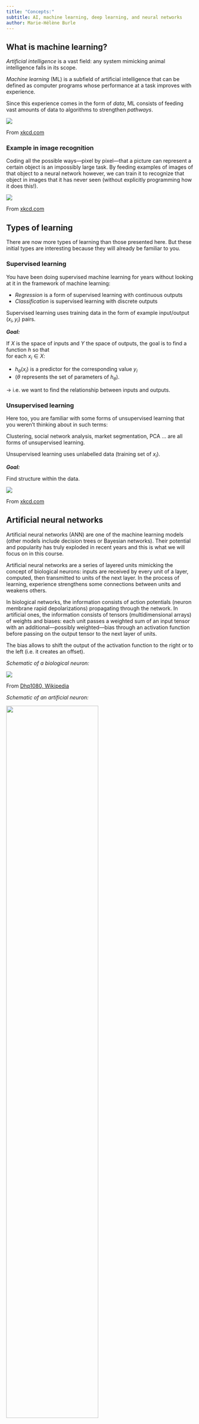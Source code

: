 ```yaml
---
title: "Concepts:"
subtitle: AI, machine learning, deep learning, and neural networks
author: Marie-Hélène Burle
---
```


## What is machine learning?

*Artificial intelligence* is a vast field: any system mimicking animal intelligence falls in its scope.

*Machine learning* (ML) is a subfield of artificial intelligence that can be defined as computer programs whose performance at a task improves with experience.

Since this experience comes in the form of *data*, ML consists of feeding vast amounts of data to algorithms to strengthen *pathways*.

![](https://imgs.xkcd.com/comics/machine_learning.png){fig-alt="noshadow"}

:::{.caption}

From [xkcd.com](https://xkcd.com/)

:::

### Example in image recognition

Coding all the possible ways—pixel by pixel—that a picture can represent a certain object is an impossibly large task. By feeding examples of images of that object to a neural network however, we can train it to recognize that object in images that it has never seen (without explicitly programming how it does this!).

![](https://imgs.xkcd.com/comics/machine_learning_captcha.png){fig-alt="noshadow"}

:::{.caption}

From [xkcd.com](https://xkcd.com/)

:::

## Types of learning

There are now more types of learning than those presented here. But these initial types are interesting because they will already be familiar to you.

### Supervised learning

You have been doing supervised machine learning for years without looking at it in the framework of machine learning:

- *Regression* is a form of supervised learning with continuous outputs
- *Classification* is supervised learning with discrete outputs

Supervised learning uses training data in the form of example input/output $(x_i, y_i)$ pairs.

***Goal:***

If $X$ is the space of inputs and $Y$ the space of outputs, the goal is to find a function $h$ so that\
for each $x_i \in X$:

- $h_\theta(x_i)$ is a predictor for the corresponding value $y_i$ \
- ($\theta$ represents the set of parameters of $h_\theta$).

→ i.e. we want to find the relationship between inputs and outputs.

### Unsupervised learning

Here too, you are familiar with some forms of unsupervised learning that you weren't thinking about in such terms:

Clustering, social network analysis, market segmentation, PCA ... are all forms of unsupervised learning.

Unsupervised learning uses unlabelled data (training set of $x_i$).

***Goal:***

Find structure within the data.

![](https://imgs.xkcd.com/comics/trained_a_neural_net.png){fig-alt="noshadow"}

:::{.caption}

From [xkcd.com](https://xkcd.com/)

:::

## Artificial neural networks

Artificial neural networks (ANN) are one of the machine learning models (other models include decision trees or Bayesian networks). Their potential and popularity has truly exploded in recent years and this is what we will focus on in this course.

Artificial neural networks are a series of layered units mimicking the concept of biological neurons: inputs are received by every unit of a layer, computed, then transmitted to units of the next layer. In the process of learning, experience strengthens some connections between units and weakens others.

In biological networks, the information consists of action potentials (neuron membrane rapid depolarizations) propagating through the network. In artificial ones, the information consists of tensors (multidimensional arrays) of weights and biases: each unit passes a weighted sum of an input tensor with an additional—possibly weighted—bias through an activation function before passing on the output tensor to the next layer of units.\

:::{.note}

The bias allows to shift the output of the activation function to the right or to the left (i.e. it creates an offset).

:::

*Schematic of a biological neuron:*

![](https://upload.wikimedia.org/wikipedia/commons/b/b5/Neuron.svg){fig-alt="noshadow"}

:::{.caption}

From [Dhp1080, Wikipedia](https://commons.wikimedia.org/w/index.php?curid=1474927)

:::

*Schematic of an artificial neuron:*

![](img/artificial_neuron.png){fig-alt="noshadow" width=70%}

:::{.caption}

Modified from [O.C. Akgun & J. Mei 2019](https://royalsocietypublishing.org/doi/10.1098/rsta.2019.0163)

:::

While biological neurons are connected in extremely intricate patterns, artificial ones follow a layered structure. Another difference in complexity is in the number of units: the human brain has 65–90 billion neurons. ANN have much fewer units.

*Neurons in mouse cortex:*

![](img/brain_neurons.jpg){fig-alt="noshadow" width=72%}

:::{.caption}

Neurons are in green, the dark branches are blood vessels. Image by [Na Ji, UC Berkeley](https://news.berkeley.edu/2020/03/19/high-speed-microscope-captures-fleeting-brain-signals/)

:::

*Neural network with 2 hidden layers:*

![](img/nn_multi_layer.png){fig-alt="noshadow" width=73%}

:::{.caption}

From [The Maverick Meerkat](https://themaverickmeerkat.com/2020-01-10-TicTacToe/)

:::

The information in biological neurons is an all-or-nothing electrochemical pulse or action potential. Greater stimuli don’t produce stronger signals but increase firing frequency. In contrast, artificial neurons pass the computation of their inputs through an activation function and the output can take any of the values possible with that function.

*Threshold potential in biological neurons:*

![](img/all_none_law.png){fig-alt="noshadow" width=74%}

:::{.caption}

Modified from [Blacktc, Wikimedia](https://commons.wikimedia.org/w/index.php?curid=78013076)

:::

*Some of the most common activation functions in artificial neurons:*

![](img/act_func.png){fig-alt="noshadow" width=74%}

:::{.caption}

From [Diganta Misra 2019](https://arxiv.org/abs/1908.08681)

:::

Which activation function to use depends on the type of problem and the available computing budget. Some early functions have fallen out of use while new ones have emerged (e.g. sigmoid got replaced by ReLU which is easier to train).

#### Learning

The process of learning in biological NN happens through neuron death or growth and through the creation or loss of synaptic connections between neurons. In ANN, learning happens through optimization algorithms such as gradient descent which minimize cross entropy loss functions by adjusting the weights and biases connecting each layer of neurons over many iterations (cross entropy is the difference between the predicted and the real distributions).

![](https://imgs.xkcd.com/comics/ai_hiring_algorithm.png){fig-alt="noshadow"}

:::{.caption}

From [xkcd.com](https://xkcd.com/)

:::

#### Gradient descent

There are several gradient descent methods:

*Batch gradient descent* uses all examples in each iteration and is thus slow for large datasets (the parameters are adjusted only after all the samples have been processed).

*Mini-batch gradient descent* is an intermediate approach: it uses mini-batch sized examples in each iteration. This allows a vectorized approach (and hence parallelization).\
The [Adam optimization algorithm](https://arxiv.org/abs/1412.6980) is a popular variation of mini-batch gradient descent.

*Stochastic gradient descent* uses one example in each iteration. It is thus much faster than batch gradient descent (the parameters are adjusted after each example). But it does not allow any vectorization.

![](img/types_gradient_descent.png){fig-alt="noshadow" width=60%}

:::{.caption}

From [Imad Dabbura](https://imaddabbura.github.io/posts/optimization-algorithms/gradient-descent.html)

:::

#### [3Blue1Brown by Grant Sanderson](https://www.3blue1brown.com/) videos

[3Blue1Brown by Grant Sanderson](https://www.3blue1brown.com/) has a series of 4 videos on neural networks which is easy to watch, fun, and does an excellent job at introducing the functioning of a simple neural network.

##### What are NN? (19 min)

:::{.note}

Watch this video beyond the acknowledgement as the function *ReLU* (a really important function in modern neural networks) is introduced at the very end.

:::

{{< video https://www.youtube.com/embed/aircAruvnKk >}}

:::{.note}

As you develop your own ML models, if you find that your mathematical background is shaky, 3blue1brown also has [an excellent series of videos on linear algebra](https://www.youtube.com/playlist?list=PLZHQObOWTQDPD3MizzM2xVFitgF8hE_ab) and [an equally great one on calculus](https://www.youtube.com/playlist?list=PLZHQObOWTQDMsr9K-rj53DwVRMYO3t5Yr).

:::

##### How do NN learn? (21 min)

{{< video https://www.youtube.com/embed/IHZwWFHWa-w >}}

##### What is backpropagation? (14 min)

{{< video https://www.youtube.com/embed/Ilg3gGewQ5U >}}

:::{.note}

There is one minor terminological error in this video: they call the use of mini-batches *stochastic gradient descent*. In fact, this is called *mini-batch gradient descent*. Stochastic gradient descent uses a single example at each iteration.

:::

##### How does backpropagation work? (10 min)

{{< video https://www.youtube.com/embed/tIeHLnjs5U8 >}}

### Types of ANN

#### Fully connected neural networks

![](img/nn.png){fig-alt="noshadow" width=35%}

:::{.caption}

From [Glosser.ca, Wikipedia](https://commons.wikimedia.org/w/index.php?curid=24913461)

:::

Each neuron receives inputs from every neuron of the previous layer and passes its output to every neuron of the next layer.

#### Convolutional neural networks

![](img/cnn.png){fig-alt="noshadow"}

:::{.caption}

From [Programming Journeys by Rensu Theart](https://codetolight.wordpress.com/2017/11/29/getting-started-with-pytorch-for-deep-learning-part-3-neural-network-basics/)

:::

Convolutional neural networks (CNN) are used for spatially structured data (e.g. in image recognition).

Images have huge input sizes and would require a very large number of neurons in a fully connected neural net. In convolutional layers, neurons receive input from a subarea (called *local receptive field*) of the previous layer. This greatly reduces the number of parameters.

Optionally, pooling (combining the outputs of neurons in a subarea) reduces the data dimensions. The *stride* then dictates how the subarea is moved across the image. *Max-pooling* is one of the forms of pooling which uses the maximum for each subarea.

#### Recurrent neural networks

![](img/rnn.png){fig-alt="noshadow"}

:::{.caption}

From [fdeloche, Wikipedia](https://commons.wikimedia.org/wiki/File:Recurrent_neural_network_unfold.svg)

:::

Recurrent neural networks (RNN) such as Long Short-Term Memory (LSTM) are used for chain structured data (e.g. in speech recognition).

They are not feedforward networks (i.e. networks for which the information moves only in the forward direction without any loop).

#### Transformers

A combination of two RNNs or sets of RNNs (the *encoder* and the *decoder*) is used in sequence to sequence models for translation or picture captioning. Such models were slow to process a lot of data.

In 2014 and 2015, the concept of *attention* (giving added weight to important words) was developed, greatly improving the ability of such models to process a lot of data.

[This blog post](https://jalammar.github.io/visualizing-neural-machine-translation-mechanics-of-seq2seq-models-with-attention/) by [Jay Alammar](http://jalammar.github.io/about/)—a blogger whose high-quality posts have been referenced in MIT and Stanford courses—explains this in a high-level visual fashion.

The problem with recurrence is that it is not easily to parallelize (and thus to run fast on GPUs).

In 2017, a new model—the [transformer](https://arxiv.org/abs/1706.03762)—was proposed: by using only attention mechanisms and no recurrence, the transformer achieves better results in an easily parallelizable fashion.

Jay Alammar has also [a blog post on the transformer](http://jalammar.github.io/illustrated-transformer/). The post includes a 30 min video.

With the addition of transfer learning, powerful transformers emerged in the field of [NLP (Natural Language Processing)](https://en.wikipedia.org/wiki/Natural_language_processing). Examples include [BERT (Bidirectional Encoder Representations from Transformers)](https://arxiv.org/abs/1810.04805) from Google and [GPT-3 (Generative Pre-trained Transformer-3)](https://arxiv.org/pdf/2005.14165) from [OpenAI](https://openai.com/).

Jay Alammar has yet another great [blog post](http://jalammar.github.io/illustrated-bert/) on these advanced NLP models.

### Deep learning

The first layer of a neural net is the *input layer*. The last one is the *output layer*. All the layers in-between are called *hidden layers*. Shallow neural networks have only one hidden layer and deep networks have two or more hidden layers. When an ANN is deep, we talk about *Deep Learning* (DL).

![](https://imgs.xkcd.com/comics/drone_training.png){fig-alt="noshadow"}

:::{.caption}

From [xkcd.com](https://xkcd.com/)

:::
